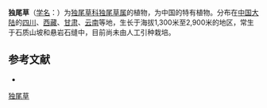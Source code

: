 {{Speciesbox
| name = 独尾草
| status = 
| status_system = 
| image = 
| genus = Eremurus
| species = chinensis
| authority = Fedtsch.
}}

'''独尾草'''（[[学名|学名]]：{{lang|la|''Eremurus chinensis''}}）为[[独尾草科|独尾草科]][[独尾草属|独尾草属]]的植物，为中国的特有植物。分布在[[中国大陆|中国大陆]]的[[四川|四川]]、[[西藏|西藏]]、[[甘肃|甘肃]]、[[云南|云南]]等地，生长于海拔1,300米至2,900米的地区，常生于石质山坡和悬岩石缝中，目前尚未由人工引种栽培。

== 参考文献 ==
<div class="references-small">
* {{cite web| url =http://www.bioinfo.cn/db05/KmzwSpecies.php?action=view&id=370| title =独尾草| work =《中国高等植物数据库全库》| publisher =中国科学院微生物研究所| author =昆明植物研究所| accessdate =2009-02-21| deadurl =yes| archiveurl =https://web.archive.org/web/20160305021745/http://www.bioinfo.cn/db05/KmzwSpecies.php?action=view&id=370| archivedate =2016-03-05}}
</div>
{{Taxonbar|from=Q15224985}}

[[Category:独尾草属|独尾草]]


{{植物小作品}}